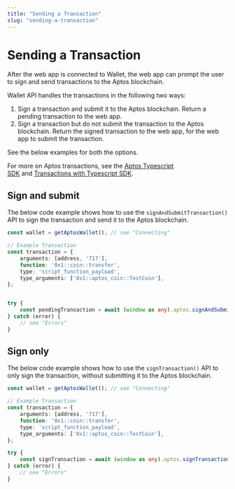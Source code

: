 ```yaml
---
title: "Sending a Transaction"
slug: "sending-a-transaction"
---
```


# Sending a Transaction

After the web app is connected to Wallet, the web app can prompt the user to sign and send transactions to the Aptos blockchain.

Wallet API handles the transactions in the following two ways:

1. Sign a transaction and submit it to the Aptos blockchain. Return a pending transaction to the web app.
2. Sign a transaction but do not submit the transaction to the Aptos blockchain. Return the signed transaction to the web app, for the web app to submit the transaction.

See the below examples for both the options.

<Info>For more on Aptos transactions, see the&nbsp;[Aptos Typescript SDK](https://aptos-labs.github.io/ts-sdk-doc/)&nbsp;and&nbsp;[Transactions with Typescript SDK](https://aptos.dev/sdks/transactions-with-ts-sdk). </Info>


## Sign and submit

The below code example shows how to use the `signAndSubmitTransaction()` API to sign the transaction and send it to the Aptos blockchain.

```typescript
const wallet = getAptosWallet(); // see "Connecting"

// Example Transaction
const transaction = {
    arguments: [address, '717'],
    function: '0x1::coin::transfer',
    type: 'script_function_payload',
    type_arguments: ['0x1::aptos_coin::TestCoin'],
};


try {
    const pendingTransaction = await (window as any).aptos.signAndSubmitTransaction(transaction)
} catch (error) {
    // see "Errors"
}
```


## Sign only

The below code example shows how to use the `signTransaction()` API to only sign the transaction, without submitting it to the Aptos blockchain.


```typescript
const wallet = getAptosWallet(); // see "Connecting"

// Example Transaction
const transaction = {
    arguments: [address, '717'],
    function: '0x1::coin::transfer',
    type: 'script_function_payload',
    type_arguments: ['0x1::aptos_coin::TestCoin'],
};

try {
    const signTransaction = await (window as any).aptos.signTransaction(transaction)
} catch (error) {
    // see "Errors"
}
```